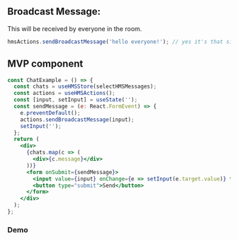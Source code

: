 ## Broadcast Message:


This will be received by everyone in the room.

```js
hmsActions.sendBroadcastMessage('hello everyone!'); // yes it's that simple 😉
```

## MVP component

```jsx
const ChatExample = () => {
  const chats = useHMSStore(selectHMSMessages);
  const actions = useHMSActions();
  const [input, setInput] = useState('');
  const sendMessage = (e: React.FormEvent) => {
    e.preventDefault();
    actions.sendBroadcastMessage(input);
    setInput('');
  };
  return (
    <div>
      {chats.map(c => (
        <div>{c.message}</div>
      ))}
      <form onSubmit={sendMessage}>
        <input value={input} onChange={e => setInput(e.target.value)} type="text" />
        <button type="submit">Send</button>
      </form>
    </div>
  );
};
```

### Demo

<Story id="chat-broadcast-message--chat-story-example" />
